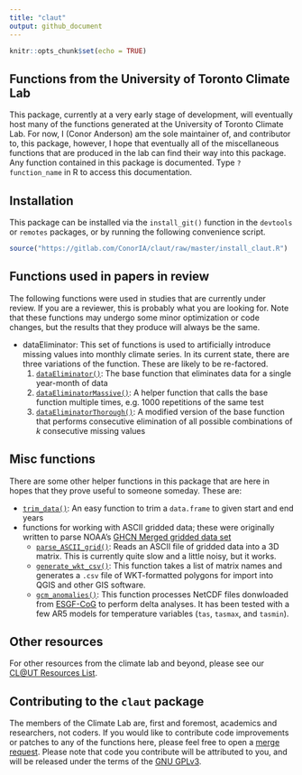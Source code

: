 ```yaml
---
title: "claut"
output: github_document
---
```


```r
knitr::opts_chunk$set(echo = TRUE)
```

## Functions from the University of Toronto Climate Lab

This package, currently at a very early stage of development, will eventually host many of the functions generated at the University of Toronto Climate Lab. For now, I (Conor Anderson) am the sole maintainer of, and contributor to, this package, however, I hope that eventually all of the miscellaneous functions that are produced in the lab can find their way into this package. Any function contained in this package is documented. Type `?function_name` in R to access this documentation. 

## Installation

This package can be installed via the `install_git()` function in the `devtools` or `remotes` packages, or by running the following convenience script.

``` r
source("https://gitlab.com/ConorIA/claut/raw/master/install_claut.R")
```

## Functions used in papers in review

The following functions were used in studies that are currently under review. If you are a reviewer, this is probably what you are looking for. Note that these functions may undergo some minor optimization or code changes, but the results that they produce will always be the same. 

  - dataEliminator: This set of functions is used to artificially introduce missing values into monthly climate series. In its current state, there are three variations of the function. These are likely to be re-factored. 
    1.  [`dataEliminator()`](https://gitlab.com/ConorIA/claut/blob/master/R/dataEliminator.R): The base function that eliminates data for a single year-month of data
    2.  [`dataEliminatorMassive()`](https://gitlab.com/ConorIA/claut/blob/master/R/dataEliminatorMassive.R): A helper function that calls the base function multiple times, e.g. 1000 repetitions of the same test
    3.  [`dataEliminatorThorough()`](https://gitlab.com/ConorIA/claut/blob/master/R/dataEliminatorThorough.R): A modified version of the base function that performs consecutive elimination of all possible combinations of $k$ consecutive missing values

## Misc functions

There are some other helper functions in this package that are here in hopes that they prove useful to someone someday. These are: 

  - [`trim_data()`](https://gitlab.com/ConorIA/claut/blob/master/R/trimData.R): An easy function to trim a `data.frame` to given start and end years
  - functions for working with ASCII gridded data; these were originally written to parse NOAA's [GHCN Merged gridded data set](https://www.ncdc.noaa.gov/temp-and-precip/ghcn-gridded-products/)
    - [`parse_ASCII_grid()`](https://gitlab.com/ConorIA/claut/blob/master/R/parse_ASCII_grid.R): Reads an ASCII file of gridded data into a 3D matrix. This is currently quite slow and a little noisy, but it works.
    - [`generate_wkt_csv()`](https://gitlab.com/ConorIA/claut/blob/master/R/generate_wkt_csv.R): This function takes a list of matrix names and generates a `.csv` file of WKT-formatted polygons for import into QGIS and other GIS software.
    - [`gcm_anomalies()`](https://gitlab.com/ConorIA/claut/blob/master/R/gcm_anomalies.R): This function processes NetCDF files donwloaded from [ESGF-CoG](https://www.earthsystemcog.org/projects/cog/) to perform delta analyses. It has been tested with a few AR5 models for temperature variables (`tas`, `tasmax`, and `tasmin`).

## Other resources

For other resources from the climate lab and beyond, please see our [CL@UT Resources List](https://gitlab.com/ConorIA/claut-resources).

## Contributing to the `claut` package

The members of the Climate Lab are, first and foremost, academics and researchers, not coders. If you would like to contribute code improvements or patches to any of the functions here, please feel free to open a [merge request](https://gitlab.com/ConorIA/claut/merge_requests). Please note that code you contribute will be attributed to you, and will be released under the terms of the [GNU GPLv3](https://gitlab.com/ConorIA/claut/blob/master/LICENSE.md).

